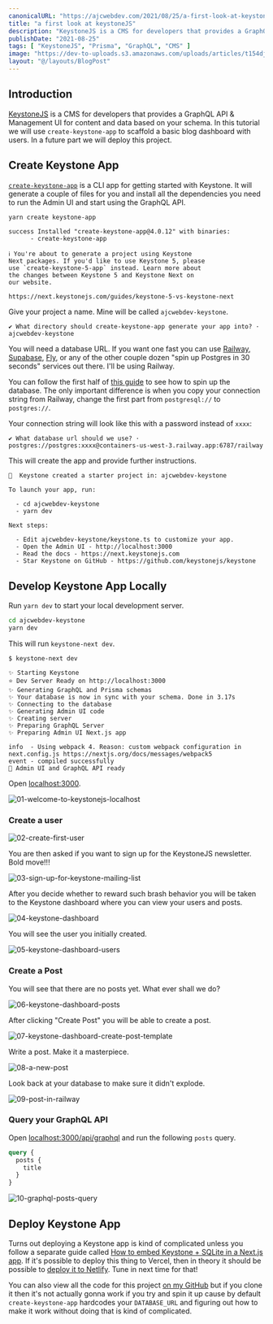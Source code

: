 ```yaml
---
canonicalURL: "https://ajcwebdev.com/2021/08/25/a-first-look-at-keystonejs"
title: "a first look at keystoneJS"
description: "KeystoneJS is a CMS for developers that provides a GraphQL API & Management UI for content and data based on your schema."
publishDate: "2021-08-25"
tags: [ "KeystoneJS", "Prisma", "GraphQL", "CMS" ]
image: "https://dev-to-uploads.s3.amazonaws.com/uploads/articles/t154djw4rn2nk4xs5o59.png"
layout: "@/layouts/BlogPost"
---
```


## Introduction

[KeystoneJS](https://keystonejs.com/) is a CMS for developers that provides a GraphQL API & Management UI for content and data based on your schema. In this tutorial we will use `create-keystone-app` to scaffold a basic blog dashboard with users. In a future part we will deploy this project.

## Create Keystone App

[`create-keystone-app`](https://github.com/keystonejs/create-keystone-app) is a CLI app for getting started with Keystone. It will generate a couple of files for you and install all the dependencies you need to run the Admin UI and start using the GraphQL API.

```bash
yarn create keystone-app
```

```
success Installed "create-keystone-app@4.0.12" with binaries:
      - create-keystone-app

ℹ️ You're about to generate a project using Keystone
Next packages. If you'd like to use Keystone 5, please
use `create-keystone-5-app` instead. Learn more about
the changes between Keystone 5 and Keystone Next on
our website.

https://next.keystonejs.com/guides/keystone-5-vs-keystone-next​
```

Give your project a name. Mine will be called `ajcwebdev-keystone`.

```
✔ What directory should create-keystone-app generate your app into? · ajcwebdev-keystone
```

You will need a database URL. If you want one fast you can use [Railway](https://railway.app/), [Supabase](https://supabase.io/), [Fly](https://fly.io/), or any of the other couple dozen "spin up Postgres in 30 seconds" services out there. I'll be using Railway.

You can follow the first half of [this guide](https://dev.to/ajcwebdev/a-first-look-at-postgraphile-with-railway-1k9d) to see how to spin up the database. The only important difference is when you copy your connection string from Railway, change the first part from `postgresql://` to `postgres://`.

Your connection string will look like this with a password instead of `xxxx`:

```
✔ What database url should we use? · postgres://postgres:xxxx@containers-us-west-3.railway.app:6787/railway
```

This will create the app and provide further instructions.

```
🎉  Keystone created a starter project in: ajcwebdev-keystone

To launch your app, run:

  - cd ajcwebdev-keystone
  - yarn dev

Next steps:

  - Edit ajcwebdev-keystone/keystone.ts to customize your app.
  - Open the Admin UI - ​http://localhost:3000​
  - Read the docs - ​https://next.keystonejs.com​
  - Star Keystone on GitHub - https://github.com/keystonejs/keystone​
```

## Develop Keystone App Locally

Run `yarn dev` to start your local development server.

```bash
cd ajcwebdev-keystone
yarn dev
```

This will run `keystone-next dev`.

```
$ keystone-next dev

✨ Starting Keystone
⭐️ Dev Server Ready on http://localhost:3000
✨ Generating GraphQL and Prisma schemas
✨ Your database is now in sync with your schema. Done in 3.17s
✨ Connecting to the database
✨ Generating Admin UI code
✨ Creating server
✨ Preparing GraphQL Server
✨ Preparing Admin UI Next.js app

info  - Using webpack 4. Reason: custom webpack configuration in next.config.js https://nextjs.org/docs/messages/webpack5
event - compiled successfully
👋 Admin UI and GraphQL API ready
```

Open [localhost:3000](http://localhost:3000).

![01-welcome-to-keystonejs-localhost](https://dev-to-uploads.s3.amazonaws.com/uploads/articles/0jq96e0axkl9t12800hj.png)

### Create a user

![02-create-first-user](https://dev-to-uploads.s3.amazonaws.com/uploads/articles/vrqf1v1ld3k0mvu4wf0c.png)

You are then asked if you want to sign up for the KeystoneJS newsletter. Bold move!!!

![03-sign-up-for-keystone-mailing-list](https://dev-to-uploads.s3.amazonaws.com/uploads/articles/ssogwju2fktos0x5hgz0.png)

After you decide whether to reward such brash behavior you will be taken to the Keystone dashboard where you can view your users and posts.

![04-keystone-dashboard](https://dev-to-uploads.s3.amazonaws.com/uploads/articles/m6ilf2nijrwa7xokwb8f.png)

You will see the user you initially created.

![05-keystone-dashboard-users](https://dev-to-uploads.s3.amazonaws.com/uploads/articles/ubli8yfm6l6dqta0mycc.png)

### Create a Post

You will see that there are no posts yet. What ever shall we do?

![06-keystone-dashboard-posts](https://dev-to-uploads.s3.amazonaws.com/uploads/articles/q2wp4vkyrynrh6wv82e9.png)

After clicking "Create Post" you will be able to create a post.

![07-keystone-dashboard-create-post-template](https://dev-to-uploads.s3.amazonaws.com/uploads/articles/x392bth7vb710agr2x2c.png)

Write a post. Make it a masterpiece.

![08-a-new-post](https://dev-to-uploads.s3.amazonaws.com/uploads/articles/om435cg30kg38oejah5g.png)

Look back at your database to make sure it didn't explode.

![09-post-in-railway](https://dev-to-uploads.s3.amazonaws.com/uploads/articles/g8j1q9un113ke4bguros.png)

### Query your GraphQL API

Open [localhost:3000/api/graphql](http://localhost:3000/api/graphql) and run the following `posts` query.

```graphql
query {
  posts {
    title
  }
}
```

![10-graphql-posts-query](https://dev-to-uploads.s3.amazonaws.com/uploads/articles/g6ze9l44gewfzo1h5nhy.png)

## Deploy Keystone App

Turns out deploying a Keystone app is kind of complicated unless you follow a separate guide called [How to embed Keystone + SQLite in a Next.js app](https://keystonejs.com/docs/walkthroughs/embedded-mode-with-sqlite-nextjs#bonus-deploy-to-vercel). If it's possible to deploy this thing to Vercel, then in theory it should be possible to [deploy it to Netlify](https://www.netlify.com/blog/2020/11/30/how-to-deploy-next.js-sites-to-netlify/). Tune in next time for that!

You can also view all the code for this project [on my GitHub](https://github.com/ajcwebdev/ajcwebdev-keystone) but if you clone it then it's not actually gonna work if you try and spin it up cause by default `create-keystone-app` hardcodes your `DATABASE_URL` and figuring out how to make it work without doing that is kind of complicated.